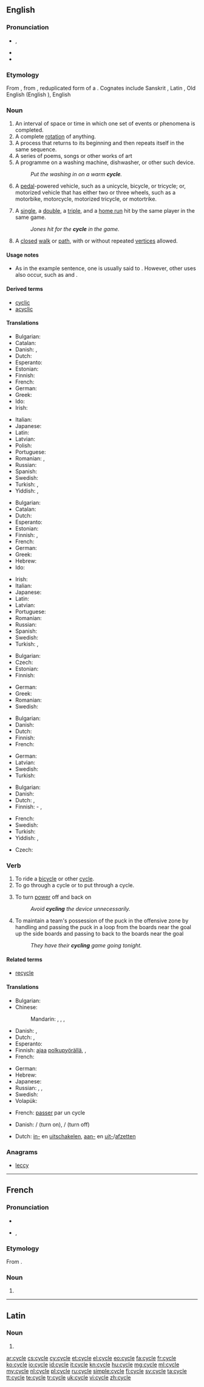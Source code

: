 ==English==
{{wikipedia}}

===Pronunciation===
* {{IPA|/ˈsaɪkəl/}}, {{X-SAMPA|/"saIk@l/}}
* {{audio|en-us-cycle.ogg|Audio (US)}}
* {{rhymes|aɪkəl}}

===Etymology===
From {{etyl|LL.}} {{term|cyclus|lang=la}}, from {{etyl|grc}} {{term|κύκλος|tr=kyklos|lang=grc}}, reduplicated form of a {{etyl|ine-pro|en}} {{recons|kʷékʷlos||circle, wheel|lang=ine-pro}}. Cognates include Sanskrit {{term|sc=Deva|चक्र|tr=cakrá|lang=sa}}, Latin {{term|colus|lang=la}}, Old English {{term|sc=unicode|hweol|hwēol|lang=ang}} (English {{term|wheel|lang=en}}), English {{term|ancillary|lang=en}}

===Noun===
{{en-noun}}

# An interval of space or time in which one set of events or phenomena is completed.
# A complete [[rotation]] of anything.
# A process that returns to its beginning and then repeats itself in the same sequence.
# A series of poems, songs or other works of art
# A programme on a washing machine, dishwasher, or other such device.
#: ''Put the washing in on a warm '''cycle'''.''
# A [[pedal]]-powered vehicle, such as a unicycle, bicycle, or tricycle; or, motorized vehicle that has either two or three wheels, such as a motorbike, motorcycle, motorized tricycle, or motortrike.
# {{baseball}} A [[single]], a [[double]], a [[triple]], and a [[home run]] hit by the same player in the same game.
#: ''Jones hit for the '''cycle''' in the game.''
# {{graph theory}} A [[closed]] [[walk]] or [[path]], with or without repeated [[vertices]] allowed.

====Usage notes====
* {{sense|baseball sense}} As in the example sentence, one is usually said to {{term||hit for the cycle}}. However, other uses also occur, such as {{term||hit a cycle}} and {{term||complete the cycle}}.

====Derived terms====
* [[cyclic]]
* [[acyclic]]

====Translations====
{{trans-top|complete rotation}}
* Bulgarian: {{t+|bg|оборот|m}}
* Catalan: {{t-|ca|cicle|m}}
* Danish: {{t+|da|cyklus}}, {{t-|da|kredsløb}}
* Dutch: {{t+|nl|cyclus|m}}
* Esperanto: {{t-|eo|ciklo}}
* Estonian: {{t-|et|tsükkel}}
* Finnish: {{t+|fi|kierros}}
* French: {{t+|fr|tour|m}}
* German: {{t+|de|Zyklus|m}}
* Greek: {{t+|el|κύκλος|tr=kyklos|m}}
* Ido: {{t+|io|ciklo|m}}
* Irish: {{t-|ga|timthriall|m}}
{{trans-mid}}
* Italian: {{t+|it|ciclo|m}}
* Japanese: {{t-|ja|周期}}
* Latin: {{t-|la|cyclus|m}}
* Latvian: {{t-|lv|cikls|m}}
* Polish: {{t-|pl|cykl|m}}
* Portuguese: {{t+|pt|ciclo|m}}
* Romanian: {{t-|ro|ciclu|n}}, {{t-|ro|rotație|f}}
* Russian: {{t+|ru|цикл|m|tr=cikl}}
* Spanish: {{t+|es|ciclo|m}}
* Swedish: {{t+|sv|cykel|c}}
* Turkish: {{t+|tr|çevirim}}, {{t+|tr|devir}}
* Yiddish: {{t-|yi|ציקל|m|tr=tsikl|sc=Hebr}}, {{t-|yi|ציקלען|p|tr=tsiklen|sc=Hebr}}
{{trans-bottom}}

{{trans-top|process}}
* Bulgarian: {{t+|bg|цикъл|m}}
* Catalan: {{t-|ca|cicle|m}}
* Dutch: {{t+|nl|cyclus|m}}
* Esperanto: {{t-|eo|ciklo}}
* Estonian: {{t-|et|tsükkel}}
* Finnish: {{t-|fi|sykli}}, {{t+|fi|kierros}}
* French: {{t+|fr|cycle|m}}
* German: {{t+|de|Zyklus|m}}
* Greek: {{t+|el|κύκλος|tr=kyklos|m}}
* Hebrew: {{t+|he|מחזור|m|tr=makhzor}}
* Ido: {{t+|io|ciklo|m}}
{{trans-mid}}
* Irish: {{t-|ga|timthriall|m}}
* Italian: {{t+|it|ciclo|m}}
* Japanese: {{t-|ja|周期}}
* Latin: {{t-|la|cyclus|m}}
* Latvian: {{t-|lv|cikls|m}}
* Portuguese: {{t+|pt|ciclo|m}}
* Romanian: {{t-|ro|ciclu|n}}
* Russian: {{t+|ru|цикл|m|tr=cikl}}
* Spanish: {{t+|es|ciclo|m}}
* Swedish: {{t+|sv|cykel|c}}
* Turkish: {{t+|tr|çevirim}}, {{t+|tr|devir}}
{{trans-bottom}}

{{trans-top|series of poems etc.}}
* Bulgarian: {{t+|bg|цикъл|m}}
* Czech: {{t-|cs|cyklus|m}}
* Estonian: {{t+|et|sari}}
* Finnish: {{t+|fi|sarja}}
{{trans-mid}}
* German: {{t+|de|Zyklus|m}}
* Greek: {{t+|el|κύκλος|tr=kyklos|m}}
* Romanian: {{t-|ro|ciclu|n}}
* Swedish: {{t+|sv|cykel|c}}
{{trans-bottom}}

{{trans-top|program on a washing machine}}
* Bulgarian: {{t+|bg|цикъл|m}}
* Danish: {{t-|da|(vaske)-program}}
* Dutch: {{t+|nl|programma|n}}
* Finnish: {{t+|fi|ohjelma}}
* French: {{t+|fr|cycle|m}}
{{trans-mid}}
* German: {{t+|de|Programm|n}}
* Latvian: {{t-|lv|cikls|m}}
* Swedish: {{t+|sv|program|n}}
* Turkish: {{t+|tr|program}}
{{trans-bottom}}

{{trans-top|vehicle}}
* Bulgarian: {{t+|bg|велосипед|m}}
* Danish: {{t+|da|cykel}}
* Dutch: {{t+|nl|cyclo-}} {{qualifier|only used in compounds}}, {{t+|nl|rijwiel|n}} {{qualifier|usually a bicycle}}
* Finnish: -{{t+|fi|pyörä}} {{qualifier|in compounds}}, {{t+|fi|polkupyörä}}
{{trans-mid}}
* French: {{t+|fr|cycle|m}}
* Swedish: {{t+|sv|cykel|c}}
* Turkish: {{t+|tr|bisiklet}}
* Yiddish: {{t-|yi|ציקל|m|tr=tsikl|sc=Hebr}}, {{t-|yi|ציקלען|p|tr=tsiklen|sc=Hebr}}
{{trans-bottom}}

{{trans-top|graph theory: closed (directed) walk or path}}
* Czech: {{t-|cs|cyklus|m}}
{{trans-mid}}
{{trans-bottom}}

===Verb===
{{en-verb|cycl|ing}}

# To ride a [[bicycle]] or other [[#Noun|cycle]].
# To go through a cycle or to put through a cycle.
# {{electronics}} To turn [[power]] off and back on
#: ''Avoid '''cycling''' the device unnecessarily.''
# {{ice hockey}} To maintain a team's possession of the puck in the offensive zone by handling and passing the puck in a loop from the boards near the goal up the side boards and passing to back to the boards near the goal
#: ''They have their '''cycling''' game going tonight.''

====Related terms====
* [[recycle]]

====Translations====
{{trans-top|to ride a cycle}}
* Bulgarian: {{t-|bg|карам колело}}
* Chinese:
*: Mandarin: {{t|cmn|騎車|sc=Hani}}, {{t|cmn|骑车|tr=qí chē|sc=Hani}}, {{t|cmn|騎自行車|sc=Hani}}, {{t|cmn|骑自行车|tr=qí zìxíngchē|sc=Hani}}
* Danish: {{t-|da|cykle}}, {{t-|da|køre på cykel}}
* Dutch: {{t+|nl|fietsen}}, {{t+|nl|rijden}} {{qualifier|general}}
* Esperanto: {{t-|eo|bicikli}}
* Finnish: [[ajaa]] [[polkupyörä]]llä, {{t-|fi|pyöräillä}}, {{t-|fi|polkupyöräillä}}
* French: {{t-|fr|faire du vélo}}
{{trans-mid}}
* German: {{t+|de|Rad fahren}}
* Hebrew: {{t-|he|נסע באופניים|tr=nasá b'ofanáyim}}
* Japanese: {{t-|ja|自転車に乗る|tr=じてんしゃにのる, jitensha-ni noru}}
* Russian: {{t-|ru|ездить на велосипеде|tr=jézdit' na velosipéde}} {{qualifier|abstract}}, {{t-|ru|ехать на велосипеде|tr=jéxat' na velosipéde}} {{qualifier|concrete}}, {{t-|ru|кататься на велосипеде|tr=katát'sja na velosipéde}} {{qualifier|for entertainment}}
* Swedish: {{t+|sv|cykla}}
* Volapük: {{t+|vo|saikulön}}
{{trans-bottom}}

{{trans-top|to go through a cycle or to put through a cycle}}
* French: [[passer]] par un cycle
{{trans-mid}}
{{trans-bottom}}

{{trans-top|to turn power off and back on}}
* Danish: {{t-|da|tænde for}}/{{t-|da|slå til}} (turn on), {{t-|da|slukke for}}/{{t-|da|slå fra}} (turn off)
{{trans-mid}}
* Dutch: [[inschakelen|in-]] en [[uitschakelen]], [[aanzetten|aan-]] en [[uitzetten|uit-]]/[[afzetten]]
{{trans-bottom}}

===Anagrams===
* [[leccy#English|leccy]]

----

==French==

===Pronunciation===
* {{audio|Fr-cycle.ogg|audio}}
* {{IPA|/sikl/|lang=fr}}, {{X-SAMPA|/sikl/}}

===Etymology===
From {{etyl|LL.|fr}} {{term|cyclus|lang=la}}.

===Noun===
{{fr-noun|m}}

# {{l|en|cycle}}

----

==Latin==

===Noun===
{{la-noun-form|cycle}}

# {{inflection of|cyclus|cyclus|voc|s|lang=la}}

[[ar:cycle]]
[[cs:cycle]]
[[cy:cycle]]
[[et:cycle]]
[[el:cycle]]
[[eo:cycle]]
[[fa:cycle]]
[[fr:cycle]]
[[ko:cycle]]
[[io:cycle]]
[[id:cycle]]
[[it:cycle]]
[[kn:cycle]]
[[hu:cycle]]
[[mg:cycle]]
[[ml:cycle]]
[[my:cycle]]
[[nl:cycle]]
[[pl:cycle]]
[[ru:cycle]]
[[simple:cycle]]
[[fi:cycle]]
[[sv:cycle]]
[[ta:cycle]]
[[tt:cycle]]
[[te:cycle]]
[[tr:cycle]]
[[uk:cycle]]
[[vi:cycle]]
[[zh:cycle]]